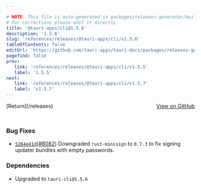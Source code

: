 ```yaml
---

# NOTE: This file is auto-generated in packages/releases-generator/build.ts
# For corrections please edit it directly
title: '@tauri-apps/cli@1.5.6'
description: '1.5.6'
slug: 'references/releases/@tauri-apps/cli/v1.5.6'
tableOfContents: false
editUrl: 'https://github.com/tauri-apps/tauri-docs/packages/releases-generator/build.ts'
pagefind: false
prev:
   link: 'references/releases/@tauri-apps/cli/v1.5.5'
   label: '1.5.5'
next:
   link: 'references/releases/@tauri-apps/cli/v1.5.7'
   label: 'v1.5.7'
---
```


			

<ReleaseSidebar slug="references/releases/@tauri-apps/cli"  packageName="@tauri-apps/cli" />

<div style="margin-bottom:3rem; display: flex; justify-content: space-between; align-items: center"><span>[Return](/releases)</span><span><a href="https://github.com/tauri-apps/tauri/releases/tag/@tauri-apps/cli-v1.5.6">View on GitHub</a></span></div>

### Bug Fixes

- [`5264e41d`](https://www.github.com/tauri-apps/tauri/commit/5264e41db3763e4c2eb0c3c21bd423fb7bece3e2)([#8082](https://www.github.com/tauri-apps/tauri/pull/8082)) Downgraded `rust-minisign` to `0.7.3` to fix signing updater bundles with empty passwords.

### Dependencies

- Upgraded to `tauri-cli@1.5.6`

